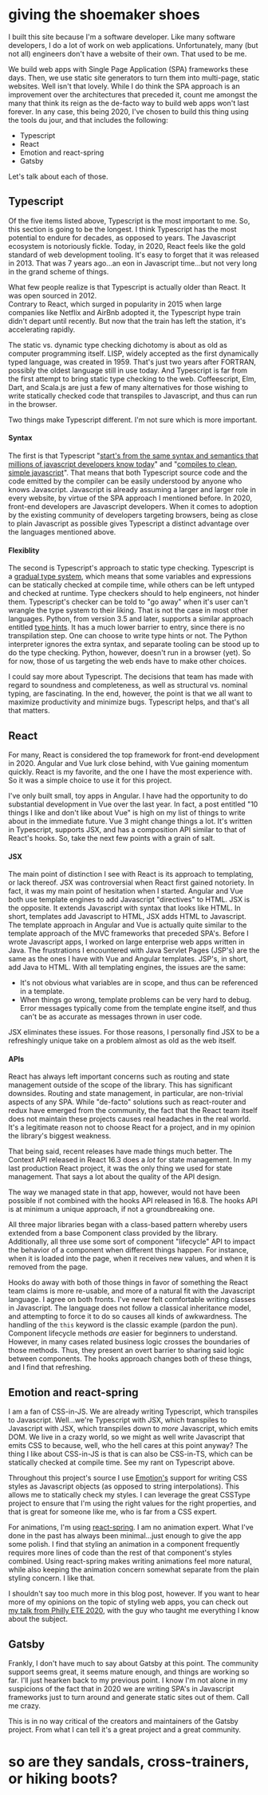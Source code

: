 
# giving the shoemaker shoes

I built this site because I'm a software developer.  Like many software developers,
I do a lot of work on web applications.  Unfortunately, many (but not all) engineers don't
have a website of their own.  That used to be me.

We build web apps with Single Page Application (SPA) frameworks these days.  Then, we use
static site generators to turn them into multi-page, static websites.  Well isn't that lovely.  While I do think the SPA 
approach is an improvement over the architectures that preceded it, 
count me amongst the many that think its reign as the de-facto way to build web apps won't last forever.
In any case, this being 2020, I've chosen to build this thing using the tools du jour, and that
includes the following:

- Typescript
- React
- Emotion and react-spring
- Gatsby

Let's talk about each of those.

## Typescript

Of the five items listed above, Typescript is the most important to me.  So, this section is going to be the longest.
I think Typescript has the most potential to endure for decades, as opposed to years.
The Javascript ecosystem is notoriously fickle.  Today, in 2020,
React feels like the gold standard of web development tooling.  It's easy to forget that it was released in 2013.  That was 7 years ago...an eon in Javascript time...but not very long in the grand scheme of things.

What few people realize is that Typescript is actually older than React. It was open sourced in 2012.  
Contrary to React, which surged in popularity in 2015 when large companies like Netflix and AirBnb adopted it,
the Typescript hype train didn't depart until recently.  But now that the train has left the station, 
it's accelerating rapidly.

The static vs. dynamic type checking dichotomy is about as old as computer programming itself.
LISP, widely accepted as the first dynamically typed language, was created in 1959.
That's just two years after FORTRAN, possibly the oldest language still in use today.
And Typescript is far from the first attempt to bring static type checking to the web.
Coffeescript, Elm, Dart, and Scala.js are just a few of many alternatives for those wishing to write statically checked
code that transpiles to Javascript, and thus can run in the browser.

Two things make Typescript different.  I'm not sure which is more important.

#### Syntax

The first is that Typescript "[start's from the same syntax and semantics that millions of javascript developers know today](https://www.typescriptlang.org/)"
and "[compiles to clean, simple javascript](https://www.typescriptlang.org/)".  That means that both Typescript source code and the code emitted
by the compiler can be easily understood by anyone who knows Javascript.  Javascript is already assuming
a larger and larger role in every website, by virtue of the SPA approach I mentioned before.  In 2020,
front-end developers are Javascript developers.  When it comes to adoption by the existing community of 
developers targeting browsers, being as close to plain Javascript as possible gives
Typescript a distinct advantage over the languages mentioned above.

#### Flexiblity

The second is Typescript's approach to static type checking.  Typescript is a [gradual type system](https://en.wikipedia.org/wiki/Gradual_typing), which
means that some variables and expressions can be statically checked at compile time, while others can be left
untyped and checked at runtime.  Type checkers should to help engineers, not hinder them.  Typescript's
checker can be told to "go away" when it's user can't wrangle the type system to their liking.  That is not
the case in most other languages.  Python, from version 3.5 and later, supports a similar approach entitled
[type hints](https://docs.python.org/3/library/typing.html).  It has a much lower barrier to entry, since there is no transpilation step.  One can choose to 
write type hints or not.  The Python interpreter ignores the extra syntax, and separate tooling can be stood 
up to do the type checking.
Python, however, doesn't run in a browser (yet).  So for now, those of us targeting the web ends have to
make other choices.

I could say more about Typescript.
The decisions that team has made with regard to soundness and completeness, as well as
structural vs. nominal typing, are fascinating.  In the end, however, the point is
that we all want to maximize productivity and minimize bugs.  Typescript helps, and that's all that matters.

## React

For many, React is considered the top framework for front-end development in 2020.
Angular and Vue lurk close behind, with Vue gaining momentum quickly.  React is my favorite,
and the one I have the most experience with. So it was a simple choice to use it for this project.

I've only built small, toy apps in Angular.  I have had the opportunity to do substantial development in Vue over the last year.
In fact, a post entitled "10 things I like and don't like about Vue" is high on my list of things
to write about in the immediate future.  Vue 3 might change things a lot. It's written in Typescript, supports JSX,
and has a composition API similar to that of React's hooks. So, take the next few points with a grain of salt.

#### JSX

The main point of distinction I see with React is its approach to templating, or lack thereof.
JSX was controversial when React first gained notoriety.  In fact, it was my main point of hesitation when I started.  Angular 
and Vue both use template engines to add Javascript "directives" to HTML.  JSX is the opposite.  It extends Javascript 
with syntax that looks like HTML.  In short, templates add Javascript to HTML,
JSX adds HTML to Javascript.  The template approach in Angular and Vue is actually quite similar to the template
approach of the MVC frameworks that preceded SPA's.  Before I wrote Javascript apps, I worked on large
enterprise web apps written in Java.  The frustrations I encountered with Java Servlet Pages
(JSP's) are the same as the ones I have with Vue and Angular templates.  JSP's, in short, add Java to
HTML.  With all templating engines, the issues are the same:

- It's not obvious what variables are in scope, and thus can be referenced in a template.
- When things go wrong, template problems can be very hard to debug.  Error messages typically come
from the template engine itself, and thus can't be as accurate as messages thrown in user code.

JSX eliminates these issues. For those reasons, I personally find JSX to be a refreshingly unique take on
a problem almost as old as the web itself.

#### APIs

React has always left important concerns such as routing and state management outside of the scope of the library.
This has significant downsides.  Routing and state management, in particular, are non-trivial aspects of any SPA.
While "de-facto" solutions such as react-router and redux have emerged from the community, the fact that the React team
itself does not maintain these projects causes real headaches in the real world.  It's a legitimate reason not to
choose React for a project, and in my opinion the library's biggest weakness.

That being said, recent releases have made things much better. The Context API released in React 16.3 does a *lot* for state management.
In my last production React project, it was the only thing we used for state management.  That says a lot about the quality of the API design.  

The way we managed state in that app, however, would not have been possible if not combined with the hooks API released in 16.8.  The hooks
API is at minimum a unique approach, if not a groundbreaking one.

All three major libraries began with a class-based pattern whereby users extended from a base
Component class provided by the library.  Additionally, all three use some sort of component "lifecycle" API to impact the behavior of a component when
different things happen.  For instance, when it is loaded into the page, when it receives new values, and when it
is removed from the page.

Hooks do away with both of those things in favor of something the React
team claims is more re-usable, and more of a natural fit with the Javascript language.  I agree on both fronts.  I've
never felt comfortable writing classes in Javascript.  The language does not follow a classical inheritance model,
and attempting to force it to do so causes all kinds of awkwardness.  The handling of the `this` keyword is the
classic example (pardon the pun).  Component lifecycle methods _are_ easier for beginners to understand.  However,
in many cases related business logic crosses the boundaries of those methods.  Thus, they present an overt barrier to
sharing said logic between components.  The hooks approach changes both of these things, and I find that refreshing.

## Emotion and react-spring

I am a fan of CSS-in-JS.  We are already writing Typescript, which transpiles to Javascript.  Well...we're
Typescript with JSX, which transpiles to Javascript with JSX, which transpiles down to _more_ Javascript, which emits DOM.
We live in a crazy world, so we might as well write Javascript that emits CSS to because, well, who
the hell cares at this point anyway?  The thing I like about CSS-in-JS is that is can also be CSS-in-TS,
which can be statically checked at compile time.  See my rant on Typescript above. 

Throughout this project's source I use [Emotion's](https://emotion.sh/docs/introduction) support for writing CSS styles as Javascript objects
(as opposed to string interpolations).  This allows me to statically check my styles.  I can leverage the great CSSType
project to ensure that I'm using the right values for the right properties, and that is great
for someone like me, who is far from a CSS expert.

For animations, I'm using [react-spring](https://www.react-spring.io/). I am no animation expert.  What I've done in the past
has always been minimal...just enough to give the app some polish.  I find that styling an animation in a component
frequently requires more lines of code than the rest of that component's styles combined.  Using react-spring
makes writing animations feel more natural, while also keeping the animation concern somewhat separate from the plain
styling concern.  I like that.

I shouldn't say too much more in this blog post, however.  If you want to hear more of my opinions
on the topic of styling web apps, you can check out [my talk from Philly ETE 2020](https://2020.phillyemergingtech.com/talks/typesafe-design-systems/), with the guy who taught me everything
I know about the subject.

## Gatsby

Frankly, I don't have much to say about Gatsby at this point.  The community support seems great,
it seems mature enough, and things are working so far.  I'll just hearken back to my previous point.
I know I'm not alone in my suspicions of the fact that in 2020 we are writing SPA's in
Javascript frameworks just to turn around and generate static sites out of them.  Call me crazy.

This is in no way critical of the creators and maintainers of the Gatsby project.  From what I
can tell it's a great project and a great community.

# so are they sandals, cross-trainers, or hiking boots?
